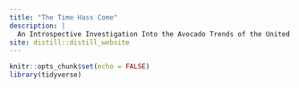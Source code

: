 ```yaml
---
title: "The Time Hass Come"
description: |
  An Introspective Investigation Into the Avocado Trends of the United States of America
site: distill::distill_website
---
```


```r
knitr::opts_chunk$set(echo = FALSE)
library(tidyverse)
```
